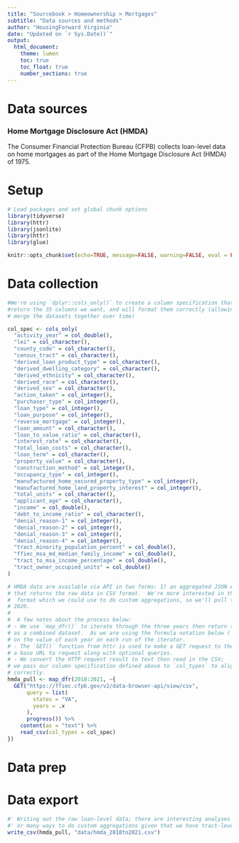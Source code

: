 ```yaml
---
title: "Sourcebook > Homeownership > Mortgages"
subtitle: "Data sources and methods"
author: "HousingForward Virginia"
date: "Updated on `r Sys.Date()`"
output:
  html_document:
    theme: lumen
    toc: true
    toc_float: true
    number_sections: true
---
```


# Data sources

### Home Mortgage Disclosure Act (HMDA) {-}

The Consumer Financial Protection Bureau (CFPB) collects loan-level data on home 
mortgages as part of the Home Mortgage Disclosure Act (HMDA) of 1975.


# Setup

```r
# Load packages and set global chunk options
library(tidyverse)
library(httr)
library(jsonlite)
library(httr)
library(glue)

knitr::opts_chunk$set(echo=TRUE, message=FALSE, warning=FALSE, eval = FALSE)
```

# Data collection
```r
#We're using `dplyr::cols_only()` to create a column specification that will only
#return the 35 columns we want, and will format them correctly (allowing us to appropriately 
# merge the datasets together over time)

col_spec <- cols_only(
  "activity_year" = col_double(),
  "lei" = col_character(),
  "county_code" = col_character(),
  "census_tract" = col_character(),
  "derived_loan_product_type" = col_character(),
  "derived_dwelling_category" = col_character(),
  "derived_ethnicity" = col_character(),
  "derived_race" = col_character(),
  "derived_sex" = col_character(),
  "action_taken" = col_integer(),
  "purchaser_type" = col_integer(),
  "loan_type" = col_integer(),
  "loan_purpose" = col_integer(),
  "reverse_mortgage" = col_integer(),
  "loan_amount" = col_character(),
  "loan_to_value_ratio" = col_character(),
  "interest_rate" = col_character(),
  "total_loan_costs" = col_character(),
  "loan_term" = col_character(),
  "property_value" = col_character(),
  "construction_method" = col_integer(),
  "occupancy_type" = col_integer(),
  "manufactured_home_secured_property_type" = col_integer(),
  "manufactured_home_land_property_interest" = col_integer(),
  "total_units" = col_character(),
  "applicant_age" = col_character(),
  "income" = col_double(),
  "debt_to_income_ratio" = col_character(),
  "denial_reason-1" = col_integer(),
  "denial_reason-2" = col_integer(),
  "denial_reason-3" = col_integer(),
  "denial_reason-4" = col_integer(),
  "tract_minority_population_percent" = col_double(),
  "ffiec_msa_md_median_family_income" = col_double(),
  "tract_to_msa_income_percentage" = col_double(),
  "tract_owner_occupied_units" = col_double()
)

# HMDA data are available via API in two forms: 1) an aggregated JSON API, and 2) a bulk API
# that returns the raw data in CSV format.  We're more interested in the raw data here in CSV
#  format which we could use to do custom aggregations, so we'll pull that down for 2018 through
# 2020.  
#
#  A few notes about the process below:
# - We use `map_dfr()` to iterate through the three years then return the result 
# as a combined dataset.  As we are using the formula notation below (`~`), `.x` takes
# on the value of each year on each run of the iterator. 
# - The `GET()` function from httr is used to make a GET request to the HMDA API.  It requires
# a base URL to request along with optional queries.  
# - We convert the HTTP request result to text then read in the CSV; 
# we pass our column specification defined above to `col_types` to align each dataset
# correctly.
hmda_pull <- map_dfr(2018:2021, ~{
  GET("https://ffiec.cfpb.gov/v2/data-browser-api/view/csv", 
      query = list(
        states = "VA",
        years = .x
      ), 
      progress()) %>%
    content(as = "text") %>%
    read_csv(col_types = col_spec) 
})


```

# Data prep


# Data export
```r
#' Writing out the raw loan-level data; there are interesting analyses that could be done as-is
#' or many ways to do custom aggregations given that we have tract-level information
write_csv(hmda_pull, "data/hmda_2018to2021.csv")

```